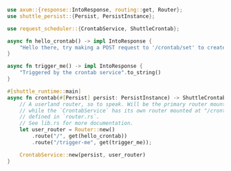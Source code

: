 ```rust src/main.rs
use axum::{response::IntoResponse, routing::get, Router};
use shuttle_persist::{Persist, PersistInstance};

use request_scheduler::{CrontabService, ShuttleCrontab};

async fn hello_crontab() -> impl IntoResponse {
    "Hello there, try making a POST request to '/crontab/set' to create a new job.".to_string()
}

async fn trigger_me() -> impl IntoResponse {
    "Triggered by the crontab service".to_string()
}

#[shuttle_runtime::main]
async fn crontab(#[Persist] persist: PersistInstance) -> ShuttleCrontab {
    // A userland router, so to speak. Will be the primary router mounted at "/",
    // while the `CrontabService` has its own router mounted at "/crontab", as
    // defined in `router.rs`.
    // See lib.rs for more documentation.
    let user_router = Router::new()
        .route("/", get(hello_crontab))
        .route("/trigger-me", get(trigger_me));

    CrontabService::new(persist, user_router)
}

```
